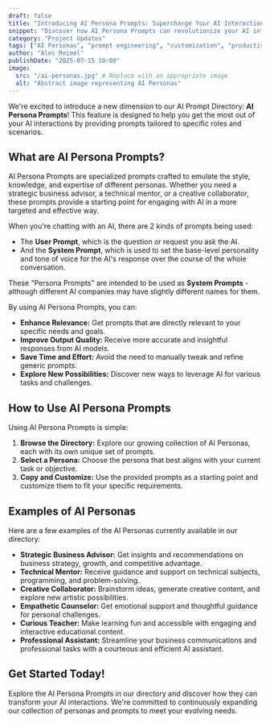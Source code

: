 ```yaml
---
draft: false
title: "Introducing AI Persona Prompts: Supercharge Your AI Interactions"
snippet: "Discover how AI Persona Prompts can revolutionize your AI interactions by providing tailored and context-aware prompts for various roles and scenarios."
category: "Project Updates"
tags: ["AI Personas", "prompt engineering", "customization", "productivity", "feature", "AI tools"]
author: "Alec Reimel"
publishDate: "2025-07-15 10:00"
image:
  src: "/ai-personas.jpg" # Replace with an appropriate image
  alt: "Abstract image representing AI Personas"
---
```


We're excited to introduce a new dimension to our AI Prompt Directory: **AI Persona Prompts**! This feature is designed to help you get the most out of your AI interactions by providing prompts tailored to specific roles and scenarios.

## What are AI Persona Prompts?

AI Persona Prompts are specialized prompts crafted to emulate the style, knowledge, and expertise of different personas. Whether you need a strategic business advisor, a technical mentor, or a creative collaborator, these prompts provide a starting point for engaging with AI in a more targeted and effective way.

When you're chatting with an AI, there are 2 kinds of prompts being used: 
*   The **User Prompt**, which is the question or request you ask the AI.
*   And the **System Prompt**, which is used to set the base-level personality and tone of voice for the AI's response over the course of the whole conversation.

These "Persona Prompts" are intended to be used as **System Prompts** - although different AI companies may have slightly different names for them.

By using AI Persona Prompts, you can:

*   **Enhance Relevance:** Get prompts that are directly relevant to your specific needs and goals.
*   **Improve Output Quality:** Receive more accurate and insightful responses from AI models.
*   **Save Time and Effort:** Avoid the need to manually tweak and refine generic prompts.
*   **Explore New Possibilities:** Discover new ways to leverage AI for various tasks and challenges.

## How to Use AI Persona Prompts

Using AI Persona Prompts is simple:

1.  **Browse the Directory:** Explore our growing collection of AI Personas, each with its own unique set of prompts.
2.  **Select a Persona:** Choose the persona that best aligns with your current task or objective.
3.  **Copy and Customize:** Use the provided prompts as a starting point and customize them to fit your specific requirements.

## Examples of AI Personas

Here are a few examples of the AI Personas currently available in our directory:

*   **Strategic Business Advisor:** Get insights and recommendations on business strategy, growth, and competitive advantage.
*   **Technical Mentor:** Receive guidance and support on technical subjects, programming, and problem-solving.
*   **Creative Collaborator:** Brainstorm ideas, generate creative content, and explore new artistic possibilities.
*   **Empathetic Counselor:** Get emotional support and thoughtful guidance for personal challenges.
*   **Curious Teacher:** Make learning fun and accessible with engaging and interactive educational content.
*   **Professional Assistant:** Streamline your business communications and professional tasks with a courteous and efficient AI assistant.

## Get Started Today!

Explore the AI Persona Prompts in our directory and discover how they can transform your AI interactions. We're committed to continuously expanding our collection of personas and prompts to meet your evolving needs. 